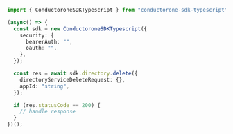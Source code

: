 ```typescript Delete.ts
import { ConductoroneSDKTypescript } from "conductorone-sdk-typescript";

(async() => {
  const sdk = new ConductoroneSDKTypescript({
    security: {
      bearerAuth: "",
      oauth: "",
    },
  });

  const res = await sdk.directory.delete({
    directoryServiceDeleteRequest: {},
    appId: "string",
  });

  if (res.statusCode == 200) {
    // handle response
  }
})();
```
